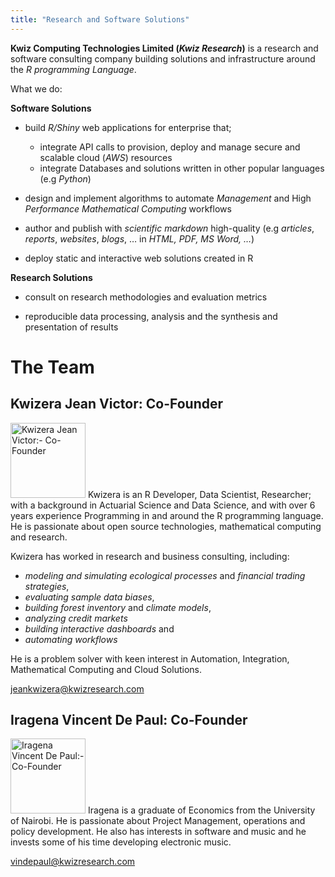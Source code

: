 ```yaml
---
title: "Research and Software Solutions"
---
```


**Kwiz Computing Technologies Limited (*Kwiz Research*)** is a research and software consulting company building solutions and infrastructure around the *R programming Language*. 

What we do:

**Software Solutions**

- build *R/Shiny* web applications for enterprise that;
    * integrate API calls to provision, deploy and manage secure and scalable cloud (*AWS*) resources
    * integrate Databases and solutions written in other popular languages (e.g *Python*)
    
- design and implement algorithms to automate *Management* and High *Performance Mathematical Computing* workflows

- author and publish with *scientific markdown*  high-quality (e.g *articles*, *reports*, *websites*, *blogs*, ... in *HTML, PDF, MS Word, ...*)

- deploy static and interactive web solutions created in R

**Research Solutions**

- consult on research methodologies and evaluation metrics

- reproducible data processing, analysis and the synthesis and presentation of results


# The Team

<div> 
<h2> Kwizera Jean Victor: Co-Founder </h2>

<img src="images/kwizera.jpeg" title="Kwizera Jean Victor:- Co-Founder" float=right width=120></img>
  Kwizera is an R Developer, Data Scientist, Researcher; with a background in Actuarial Science and Data Science, and with over 6 years experience Programming in and around the R programming language. He is passionate about open source technologies, mathematical computing and research. 

  Kwizera has worked in research and business consulting, including: 
  
* *modeling and simulating ecological processes* and *financial trading strategies*,
* *evaluating sample data biases*, 
* *building forest inventory* and *climate models*, 
* *analyzing credit markets*  
* *building interactive dashboards* and 
* *automating workflows*
    
He is a problem solver with keen interest in Automation, Integration, Mathematical Computing and Cloud Solutions. 

<a href="mailto: jeankwizera@kwizresearch.com">jeankwizera@kwizresearch.com</a>
</div>


<div> 
<h2> Iragena Vincent De Paul: Co-Founder </h2>

<img src="" title="Iragena Vincent De Paul:- Co-Founder" float=right width=120></img>
  Iragena is a graduate of Economics from the University of Nairobi. He is passionate about Project Management, operations and policy development. He also has interests in software and music and he invests some of his time developing electronic music.
  
<a href="mailto: vindepaul@kwizresearch.com">vindepaul@kwizresearch.com</a>
</div>





